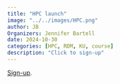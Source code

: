 ```yaml
---
title: "HPC launch"
image: "../../images/HPC.png"
author: JB
Organizers: Jennifer Bartell
date: 2024-10-30
categories: [HPC, RDM, KU, course]
description: "Click to sign-up"
---
```


[Sign-up](). 
